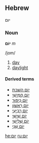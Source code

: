 ==Hebrew==
יום
===Noun===
'''יוֹם''' ''m''

/jom/ 

# [[day]]
# [[daylight]]

====Derived terms====
*[[יום השבת|יוֹם הַשַׁבָּת]]
*[[יום חמישי|יוֹם חֲמִישִׁי]]
*[[יום כיפור|יוֹם כִּיפּוּר]]
*[[יום ראשון|יוֹם רִאשׁוֹן]]
*[[יום רביעי|יוֹם רְבִיעִי]]
*[[יום שישי|יוֹם שִׁישִּׁי]]
*[[יום שלישי|יוֹם שְׁלִישִׁי]]
*[[יום שני|יוֹם שֵׁנִי]]

[[he:יום]]
[[ru:יום]]